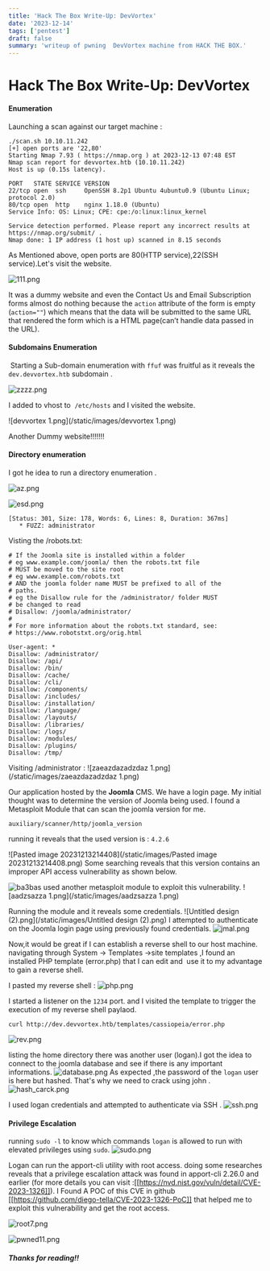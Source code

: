 ```yaml
---
title: 'Hack The Box Write-Up: DevVortex'
date: '2023-12-14'
tags: ['pentest']
draft: false
summary: 'writeup of pwning  DevVortex machine from HACK THE BOX.'
---
```


# Hack The Box Write-Up: DevVortex 

#### Enumeration 
Launching a scan against our target machine :

```
./scan.sh 10.10.11.242
[+] open ports are '22,80' 
Starting Nmap 7.93 ( https://nmap.org ) at 2023-12-13 07:48 EST
Nmap scan report for devvortex.htb (10.10.11.242)
Host is up (0.15s latency).

PORT   STATE SERVICE VERSION
22/tcp open  ssh     OpenSSH 8.2p1 Ubuntu 4ubuntu0.9 (Ubuntu Linux; protocol 2.0)
80/tcp open  http    nginx 1.18.0 (Ubuntu)
Service Info: OS: Linux; CPE: cpe:/o:linux:linux_kernel

Service detection performed. Please report any incorrect results at https://nmap.org/submit/ .
Nmap done: 1 IP address (1 host up) scanned in 8.15 seconds

```

As Mentioned above, open ports are 80(HTTP service),22(SSH service).Let's visit the website. 

![111.png](/static/images/111.png)

It was a dummy website and even the  Contact Us and Email Subscription forms almost  do nothing because  the  `action` attribute of the form is empty (`action=""`) which means that the data will be submitted to the same URL that rendered the form which is a HTML page(can’t handle data passed in the URL).

#### Subdomains Enumeration
 Starting a Sub-domain enumeration with `ffuf`  was fruitful as it reveals the `dev.devvortex.htb` subdomain . 

![zzzz.png](/static/images/zzzz.png)


I added to vhost to  `/etc/hosts` and I visited the website.

![devvortex 1.png](/static/images/devvortex 1.png)


Another Dummy website!!!!!!!
#### Directory enumeration
I got he idea to run a directory enumeration .

![az.png](/static/images/az.png)


![esd.png](/static/images/esd.png)


 ```
 [Status: 301, Size: 178, Words: 6, Lines: 8, Duration: 367ms]
    * FUZZ: administrator

```
Visting  the /robots.txt: 

```
# If the Joomla site is installed within a folder
# eg www.example.com/joomla/ then the robots.txt file
# MUST be moved to the site root
# eg www.example.com/robots.txt
# AND the joomla folder name MUST be prefixed to all of the
# paths.
# eg the Disallow rule for the /administrator/ folder MUST
# be changed to read
# Disallow: /joomla/administrator/
#
# For more information about the robots.txt standard, see:
# https://www.robotstxt.org/orig.html

User-agent: *
Disallow: /administrator/
Disallow: /api/
Disallow: /bin/
Disallow: /cache/
Disallow: /cli/
Disallow: /components/
Disallow: /includes/
Disallow: /installation/
Disallow: /language/
Disallow: /layouts/
Disallow: /libraries/
Disallow: /logs/
Disallow: /modules/
Disallow: /plugins/
Disallow: /tmp/
```
Visiting /administrator :
![zaeazdazadzdaz 1.png](/static/images/zaeazdazadzdaz 1.png)

Our application hosted by the **Joomla** CMS. We have  a login page. My initial thought was to determine the version of Joomla being used. I found a Metasploit Module that can scan the joomla version for me. 

```
auxiliary/scanner/http/joomla_version
```
running it reveals that the used version is : `4.2.6`

![Pasted image 20231213214408](/static/images/Pasted image 20231213214408.png)
 Some searching reveals that this version contains an improper API access vulnerability as shown below.  

![ba3bas](/static/images/ba3bas.png)
used another metasploit module to exploit this  vulnerability.
![aadzsazza 1.png](/static/images/aadzsazza 1.png)

Running the module and it reveals some credentials. 
![Untitled design (2).png](/static/images/Untitled design (2).png)
I attempted to authenticate on the Joomla login page using previously found credentials.
![jmal.png](/static/images/jmal.png)

Now,it would be great if  I can  establish a reverse shell to our host machine.
navigating through System -> Templates ->site templates ,I found an installed PHP template (error.php) that I can edit and  use it to my advantage to gain a reverse shell.

I pasted my reverse shell :
![php.png](/static/images/php.png)

I started a listener on the `1234` port. and I visited the template to trigger the execution of my reverse shell paylaod.

```
curl http://dev.devvortex.htb/templates/cassiopeia/error.php
```
![rev.png](/static/images/rev.png)

listing the home directory there was another user (logan).I got the idea to connect to the joomla  database and see if there is any important informations.
![database.png](/static/images/database.png)
As expected ,the password of the `logan` user is here but hashed. That's why we need to crack  using john . 
![hash_carck.png](/static/images/hash_carck.png)


I used  logan  credentials and attempted to  authenticate via SSH .
![ssh.png](/static/images/ssh.png)

#### Privilege Escalation

running `sudo -l` to know which commands `logan` is   allowed to run with elevated privileges using `sudo`.
![sudo.png](/static/images/sudo.png)

Logan can run  the apport-cli utility with root access.
doing some researches reveals that a privilege escalation attack was found in apport-cli 2.26.0 and earlier (for more details you can visit :[[https://nvd.nist.gov/vuln/detail/CVE-2023-1326]]).
I Found A  POC of this CVE in github [[https://github.com/diego-tella/CVE-2023-1326-PoC]] that helped me to exploit this vulnerability and  get the root access.

![root7.png](/static/images/root7.png)



![pwned11.png](/static/images/pwned11.png)


##### Thanks for reading!!